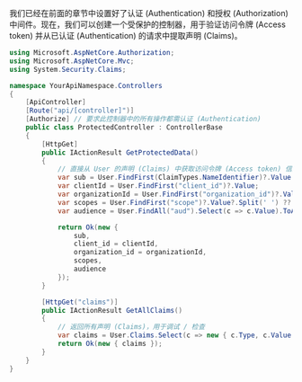 我们已经在前面的章节中设置好了认证 (Authentication) 和授权 (Authorization) 中间件。现在，我们可以创建一个受保护的控制器，用于验证访问令牌 (Access token) 并从已认证 (Authentication) 的请求中提取声明 (Claims)。

```csharp title="ProtectedController.cs"
using Microsoft.AspNetCore.Authorization;
using Microsoft.AspNetCore.Mvc;
using System.Security.Claims;

namespace YourApiNamespace.Controllers
{
    [ApiController]
    [Route("api/[controller]")]
    [Authorize] // 要求此控制器中的所有操作都需认证 (Authentication)
    public class ProtectedController : ControllerBase
    {
        [HttpGet]
        public IActionResult GetProtectedData()
        {
            // 直接从 User 的声明 (Claims) 中获取访问令牌 (Access token) 信息
            var sub = User.FindFirst(ClaimTypes.NameIdentifier)?.Value ?? User.FindFirst("sub")?.Value;
            var clientId = User.FindFirst("client_id")?.Value;
            var organizationId = User.FindFirst("organization_id")?.Value;
            var scopes = User.FindFirst("scope")?.Value?.Split(' ') ?? Array.Empty<string>();
            var audience = User.FindAll("aud").Select(c => c.Value).ToArray();

            return Ok(new {
                sub,
                client_id = clientId,
                organization_id = organizationId,
                scopes,
                audience
            });
        }

        [HttpGet("claims")]
        public IActionResult GetAllClaims()
        {
            // 返回所有声明 (Claims)，用于调试 / 检查
            var claims = User.Claims.Select(c => new { c.Type, c.Value }).ToList();
            return Ok(new { claims });
        }
    }
}
```
